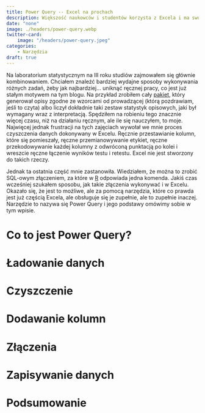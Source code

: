 ```yaml
---
title: Power Query -- Excel na prochach
description: Większość naukowców i studentów korzysta z Excela i ma swoje wyrobione sposoby, jak wykonywać pewne standardowe zadania. Jednak powiedzmy sobie szczerze -- Excel to narzędzie do zarządzania danymi, a niekoniecznie do czyszczenia danych. Powoduje to, że operacje, które np. w R wykonamy jedną komendą, w Excelu są po prostu niemożliwe. Chyba że skorzystamy z Power Query, czyli jednej z nowszych i mniej znanych części Excela, która może zmienić sposób, w jaki pracujesz.
date: "none"
image: ./headers/power-query.webp
twitter-card:
    image: "/headers/power-query.jpeg"
categories:
    - Narzędzia
draft: true
---
```


Na laboratorium statystycznym na III roku studiów zajmowałem się głównie kombinowaniem. Chciałem znaleźć bardziej wydajne sposoby wykonywania różnych zadań, żeby jak najbardziej... uniknąć ręcznej pracy, co jest już stałym motywem na tym blogu. Na przykład zrobiłem cały [pakiet](/pakiety-w-R.qmd), który generował opisy zgodne ze wzorcami od prowadzącej (którą pozdrawiam, jeśli to czyta) albo liczył dokładnie taki zestaw statystyk opisowych, jaki był wymagany wraz z interpretacją. Spędziłem na robieniu tego znacznie więcej czasu, niż na działaniu ręcznym, ale ile się nauczyłem, to moje. Najwięcej jednak frustracji na tych zajęciach wywołał we mnie proces czyszczenia danych dokonywany w Excelu. Ręcznie przestawianie kolumn, które się pomieszały, ręczne przemianowywanie etykiet, ręczne przekodowywanie każdej kolumny z odwróconą punktacją po kolei i wreszcie ręczne łączenie wyników testu i retestu. Excel nie jest stworzony do takich rzeczy.

Jednak ta ostatnia część mnie zastanowiła. Wiedziałem, że można to zrobić SQL-owym złączeniem, za które w [R](/podstawy_R.qmd) odpowiada jedna komenda. Jakiś czas wcześniej szukałem sposobu, jak takie złączenia wykonywać i w Excelu. Okazało się, że jest to możliwe, ale za pomocą narzędzia, które co prawda jest już częścią Excela, ale obsługuje się je zupełnie, ale to zupełnie inaczej. Narzędzie to nazywa się Power Query i jego podstawy omówimy sobie w tym wpisie.

# Co to jest Power Query?

# Ładowanie danych

# Czyszczenie

# Dodawanie kolumn

# Złączenia

# Zapisywanie danych

# Podsumowanie